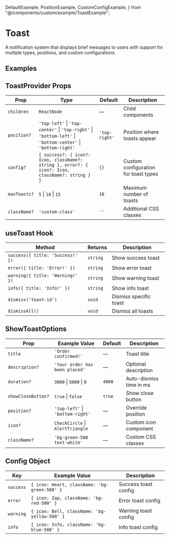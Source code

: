   DefaultExample,
  PositionExample,
  CustomConfigExample,
} from "@/components/custom/example/ToastExample";

# Toast

A notification system that displays brief messages to users with support for multiple types, positions, and custom configurations.

<InstallTabs components="Toast" />

## Examples

<DefaultExample />

<PositionExample />

<CustomConfigExample />

## ToastProvider Props

| Prop         | Type                                                                                                        | Default       | Description                          |
| ------------ | ----------------------------------------------------------------------------------------------------------- | ------------- | ------------------------------------ |
| `children`   | `ReactNode`                                                                                                 | —             | Child components                     |
| `position?`  | `'top-left'` \| `'top-center'` \| `'top-right'` \| `'bottom-left'` \| `'bottom-center'` \| `'bottom-right'` | `'top-right'` | Position where toasts appear         |
| `config?`    | `{ success?: { icon?: Icon, className?: string }, error?: { icon?: Icon, className?: string } }`            | `{}`          | Custom configuration for toast types |
| `maxToasts?` | `5` \| `10` \| `15`                                                                                         | `10`          | Maximum number of toasts             |
| `className?` | `'custom-class'`                                                                                            | `''`          | Additional CSS classes               |

## useToast Hook

| Method                           | Returns  | Description            |
| -------------------------------- | -------- | ---------------------- |
| `success({ title: 'Success!' })` | `string` | Show success toast     |
| `error({ title: 'Error!' })`     | `string` | Show error toast       |
| `warning({ title: 'Warning!' })` | `string` | Show warning toast     |
| `info({ title: 'Info!' })`       | `string` | Show info toast        |
| `dismiss('toast-id')`            | `void`   | Dismiss specific toast |
| `dismissAll()`                   | `void`   | Dismiss all toasts     |

## ShowToastOptions

| Prop               | Example Value                    | Default | Description             |
| ------------------ | -------------------------------- | ------- | ----------------------- |
| `title`            | `'Order confirmed!'`             | —       | Toast title             |
| `description?`     | `'Your order has been placed'`   | —       | Optional description    |
| `duration?`        | `3000` \| `5000` \| `0`          | `4000`  | Auto-dismiss time in ms |
| `showCloseButton?` | `true` \| `false`                | `true`  | Show close button       |
| `position?`        | `'top-left'` \| `'bottom-right'` | —       | Override position       |
| `icon?`            | `CheckCircle` \| `AlertTriangle` | —       | Custom icon component   |
| `className?`       | `'bg-green-500 text-white'`      | —       | Custom CSS classes      |

## Config Object

| Key       | Example Value                                | Description          |
| --------- | -------------------------------------------- | -------------------- |
| `success` | `{ icon: Heart, className: 'bg-green-500' }` | Success toast config |
| `error`   | `{ icon: Zap, className: 'bg-red-500' }`     | Error toast config   |
| `warning` | `{ icon: Bell, className: 'bg-yellow-500' }` | Warning toast config |
| `info`    | `{ icon: Info, className: 'bg-blue-500' }`   | Info toast config    |
